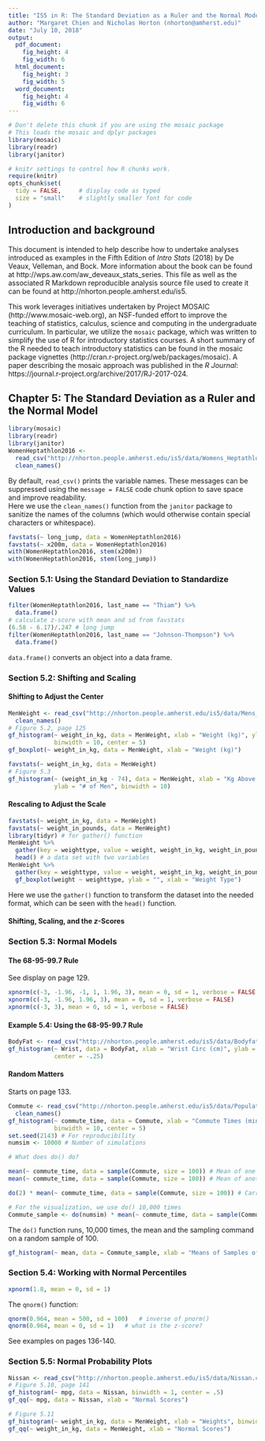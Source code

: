 ```yaml
---
title: "IS5 in R: The Standard Deviation as a Ruler and the Normal Model (Chapter 5)"
author: "Margaret Chien and Nicholas Horton (nhorton@amherst.edu)"
date: "July 10, 2018"
output: 
  pdf_document:
    fig_height: 4
    fig_width: 6
  html_document:
    fig_height: 3
    fig_width: 5
  word_document:
    fig_height: 4
    fig_width: 6
---
```



```r
# Don't delete this chunk if you are using the mosaic package
# This loads the mosaic and dplyr packages
library(mosaic)
library(readr)
library(janitor)
```

```r
# knitr settings to control how R chunks work.
require(knitr)
opts_chunk$set(
  tidy = FALSE,     # display code as typed
  size = "small"    # slightly smaller font for code
)
```

## Introduction and background 

This document is intended to help describe how to undertake analyses introduced 
as examples in the Fifth Edition of *Intro Stats* (2018) by De Veaux, Velleman, and Bock.
More information about the book can be found at http://wps.aw.com/aw_deveaux_stats_series.  This
file as well as the associated R Markdown reproducible analysis source file used to create it can be found at http://nhorton.people.amherst.edu/is5.

This work leverages initiatives undertaken by Project MOSAIC (http://www.mosaic-web.org), an NSF-funded effort to improve the teaching of statistics, calculus, science and computing in the undergraduate curriculum. In particular, we utilize the `mosaic` package, which was written to simplify the use of R for introductory statistics courses. A short summary of the R needed to teach introductory statistics can be found in the mosaic package vignettes (http://cran.r-project.org/web/packages/mosaic).  A paper describing the mosaic approach was published in the *R Journal*: https://journal.r-project.org/archive/2017/RJ-2017-024.

## Chapter 5: The Standard Deviation as a Ruler and the Normal Model

```r
library(mosaic)
library(readr)
library(janitor)
WomenHeptathlon2016 <- 
  read_csv("http://nhorton.people.amherst.edu/is5/data/Womens_Heptathlon_2016.csv") %>%
  clean_names()
```

By default, `read_csv()` prints the variable names. These messages can be suppressed using the `message = FALSE` code chunk option to save space and improve readability.   
Here we use the `clean_names()` function from the `janitor` package to sanitize the names of the columns (which would otherwise contain special characters or whitespace).   

```r
favstats(~ long_jump, data = WomenHeptathlon2016)
favstats(~ x200m, data = WomenHeptathlon2016)
with(WomenHeptathlon2016, stem(x200m))
with(WomenHeptathlon2016, stem(long_jump))
```

### Section 5.1: Using the Standard Deviation to Standardize Values

```r
filter(WomenHeptathlon2016, last_name == "Thiam") %>%
  data.frame()
# calculate z-score with mean and sd from favstats
(6.58 - 6.17)/.247 # long jump
filter(WomenHeptathlon2016, last_name == "Johnson-Thompson") %>%
  data.frame()
```

`data.frame()` converts an object into a data frame.  

### Section 5.2: Shifting and Scaling

#### Shifting to Adjust the Center

```r
MenWeight <- read_csv("http://nhorton.people.amherst.edu/is5/data/Mens_Weights.csv") %>%
  clean_names()
# Figure 5.2, page 125
gf_histogram(~ weight_in_kg, data = MenWeight, xlab = "Weight (kg)", ylab = "# of Men",
             binwidth = 10, center = 5)
gf_boxplot(~ weight_in_kg, data = MenWeight, xlab = "Weight (kg)") 
```

```r
favstats(~ weight_in_kg, data = MenWeight)
# Figure 5.3
gf_histogram(~ (weight_in_kg - 74), data = MenWeight, xlab = "Kg Above Recommended Weight", 
             ylab = "# of Men", binwidth = 10)
```

#### Rescaling to Adjust the Scale

```r
favstats(~ weight_in_kg, data = MenWeight)
favstats(~ weight_in_pounds, data = MenWeight)
library(tidyr) # for gather() function
MenWeight %>%
  gather(key = weighttype, value = weight, weight_in_kg, weight_in_pounds) %>%
  head() # a data set with two variables
MenWeight %>%
  gather(key = weighttype, value = weight, weight_in_kg, weight_in_pounds) %>%
  gf_boxplot(weight ~ weighttype, ylab = "", xlab = "Weight Type")
```

Here we use the `gather()` function to transform the dataset into the needed format, which can be seen with the `head()` function.

#### Shifting, Scaling, and the *z*-Scores

### Section 5.3: Normal Models 

#### The 68-95-99.7 Rule

See display on page 129.  

```r
xpnorm(c(-3, -1.96, -1, 1, 1.96, 3), mean = 0, sd = 1, verbose = FALSE)
xpnorm(c(-3, -1.96, 1.96, 3), mean = 0, sd = 1, verbose = FALSE)
xpnorm(c(-3, 3), mean = 0, sd = 1, verbose = FALSE)
```

#### Example 5.4: Using the 68-95-99.7 Rule

```r
BodyFat <- read_csv("http://nhorton.people.amherst.edu/is5/data/Bodyfat.csv")
gf_histogram(~ Wrist, data = BodyFat, xlab = "Wrist Circ (cm)", ylab = "# of Men", binwidth = .5,
             center = -.25)
```

#### Random Matters

Starts on page 133.

```r
Commute <- read_csv("http://nhorton.people.amherst.edu/is5/data/Population_Commute_Times.csv") %>%
  clean_names()
gf_histogram(~ commute_time, data = Commute, xlab = "Commute Times (min)", ylab = "# of Employees", 
             binwidth = 10, center = 5)
set.seed(2143) # For reproducibility
numsim <- 10000 # Number of simulations

# What does do() do?

mean(~ commute_time, data = sample(Commute, size = 100)) # Mean of one random sample
mean(~ commute_time, data = sample(Commute, size = 100)) # Mean of another random sample

do(2) * mean(~ commute_time, data = sample(Commute, size = 100)) # Carries out mean() twice

# For the visualization, we use do() 10,000 times
Commute_sample <- do(numsim) * mean(~ commute_time, data = sample(Commute, size = 100)) 
```

The `do()` function runs, 10,000 times, the mean and the sampling command on a random sample of 100. 

```r
gf_histogram(~ mean, data = Commute_sample, xlab = "Means of Samples of Size 100", ylab = "# of Samples")
```

### Section 5.4: Working with Normal Percentiles

```r
xpnorm(1.8, mean = 0, sd = 1)
```

The `qnorm()` function:  

```r
qnorm(0.964, mean = 500, sd = 100)   # inverse of pnorm()
qnorm(0.964, mean = 0, sd = 1)   # what is the z-score?
```

See examples on pages 136-140.

### Section 5.5: Normal Probability Plots

```r
Nissan <- read_csv("http://nhorton.people.amherst.edu/is5/data/Nissan.csv")
# Figure 5.10, page 141
gf_histogram(~ mpg, data = Nissan, binwidth = 1, center = .5)
gf_qq(~ mpg, data = Nissan, xlab = "Normal Scores")
```

```r
# Figure 5.11
gf_histogram(~ weight_in_kg, data = MenWeight, xlab = "Weights", binwidth = 10, center = 5)
gf_qq(~ weight_in_kg, data = MenWeight, xlab = "Normal Scores")
```
